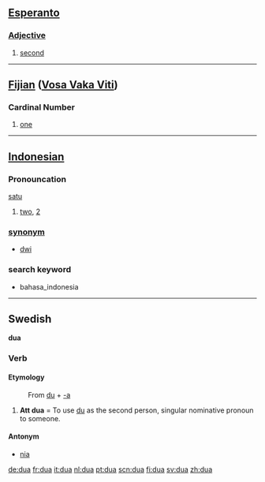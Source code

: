 == [[Esperanto]] ==

===[[Adjective]]===

# [[second]]

----

== [[Fijian]] ([[:fj:dua|Vosa Vaka Viti]]) ==

=== Cardinal Number ===

# [[one]]

----

== [[Indonesian]] ==

=== Pronouncation ===
[[Media:id-satu.ogg|satu]]

# [[two]], [[2]]

=== [[synonym]] ===
* [[dwi]]

===search keyword===
* bahasa_indonesia

----

==Swedish==
'''dua'''
===Verb===
====Etymology====
:From [[du]] + [[-a#Swedish|-a]]

# '''Att dua''' = To use [[du]] as the second person, singular nominative pronoun to someone.

====Antonym====
*[[nia#verb|nia]]

[[de:dua]]
[[fr:dua]]
[[it:dua]]
[[nl:dua]]
[[pt:dua]]
[[scn:dua]]
[[fi:dua]]
[[sv:dua]]
[[zh:dua]]